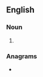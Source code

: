{{also|oölites}}
==English==

===Noun===
{{head|en|noun form}}

# {{plural of|en|oolite}}

===Anagrams===
* {{anagrams|en|a=eiloost|Osloite|looties|ostiole|stoolie|toolies}}
